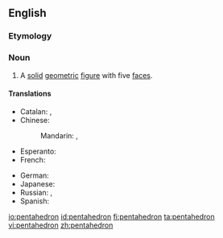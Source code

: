 ==English==

===Etymology===
{{confix|penta|hedron}}

===Noun===
{{en-noun|s|pentahedra}}

# A [[solid]] [[geometric]] [[figure]] with five [[face]]s.

====Translations====
{{trans-top|solid geometric figure}}
* Catalan: {{t-|ca|pentaedre|m}}, {{t-|ca|pentàedre|m}}
* Chinese:
*: Mandarin: {{t|cmn|五面體|sc=Hani}}, {{t|cmn|五面体|tr=wǔmiàntǐ|sc=Hani}}
* Esperanto: {{t-|eo|kvinedro}}
* French: {{t+|fr|pentaèdre}}
{{trans-mid}}
* German: {{t-|de|Pentaeder|n}}
* Japanese: {{t-|ja|五面体|tr=ごめんたい, gomentai|sc=Jpan}}
* Russian: {{t+|ru|пентаэдр|m|tr=pentáedr|sc=Cyrl}}, {{t+|ru|пятигранник|m|tr=pjatigránnik|sc=Cyrl}}
* Spanish: {{t-|es|pentaedro|m}}
{{trans-bottom}}

[[io:pentahedron]]
[[id:pentahedron]]
[[fi:pentahedron]]
[[ta:pentahedron]]
[[vi:pentahedron]]
[[zh:pentahedron]]